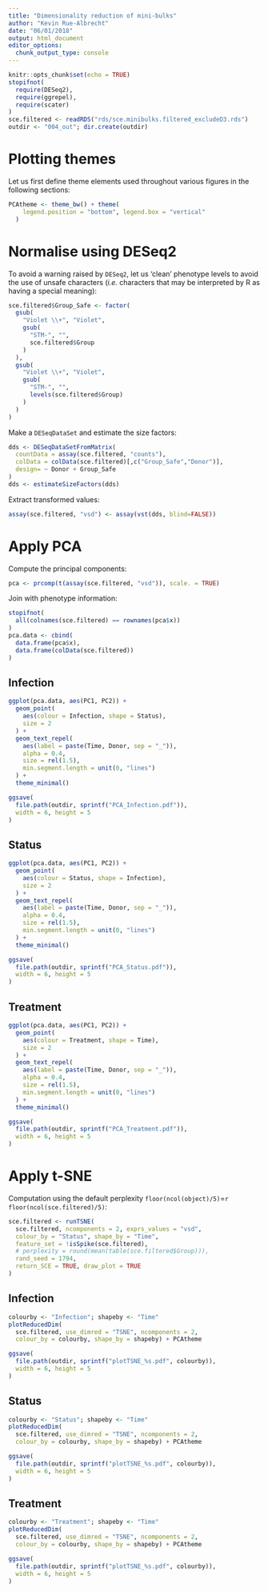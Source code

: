 ```yaml
---
title: "Dimensionality reduction of mini-bulks"
author: "Kevin Rue-Albrecht"
date: "06/01/2018"
output: html_document
editor_options: 
  chunk_output_type: console
---
```


```r
knitr::opts_chunk$set(echo = TRUE)
stopifnot(
  require(DESeq2),
  require(ggrepel),
  require(scater)
)
sce.filtered <- readRDS("rds/sce.minibulks.filtered_excludeD3.rds")
outdir <- "004_out"; dir.create(outdir)
```

# Plotting themes

Let us first define theme elements used throughout various figures
in the following sections:

```r
PCAtheme <- theme_bw() + theme(
    legend.position = "bottom", legend.box = "vertical"
  )
```

# Normalise using DESeq2

To avoid a warning raised by `DESeq2`, let us 'clean' phenotype levels
to avoid the use of unsafe characters
(*i.e.* characters that may be interpreted by R as having a special meaning):

```r
sce.filtered$Group_Safe <- factor(
  gsub(
    "Violet \\+", "Violet",
    gsub(
      "STM-", "",
      sce.filtered$Group
    )
  ),
  gsub(
    "Violet \\+", "Violet",
    gsub(
      "STM-", "",
      levels(sce.filtered$Group)
    )
  )
)
```

Make a `DESeqDataSet` and estimate the size factors:

```r
dds <- DESeqDataSetFromMatrix(
  countData = assay(sce.filtered, "counts"),
  colData = colData(sce.filtered)[,c("Group_Safe","Donor")],
  design= ~ Donor + Group_Safe
)
dds <- estimateSizeFactors(dds)
```

Extract transformed values:

```r
assay(sce.filtered, "vsd") <- assay(vst(dds, blind=FALSE))
```

# Apply PCA

Compute the principal components:

```r
pca <- prcomp(t(assay(sce.filtered, "vsd")), scale. = TRUE)
```

Join with phenotype information:

```r
stopifnot(
  all(colnames(sce.filtered) == rownames(pca$x))
)
pca.data <- cbind(
  data.frame(pca$x),
  data.frame(colData(sce.filtered))
)
```

## Infection

```r
ggplot(pca.data, aes(PC1, PC2)) +
  geom_point(
    aes(colour = Infection, shape = Status),
    size = 2
  ) +
  geom_text_repel(
    aes(label = paste(Time, Donor, sep = "_")),
    alpha = 0.4,
    size = rel(1.5),
    min.segment.length = unit(0, "lines")
  ) +
  theme_minimal()
```

```r
ggsave(
  file.path(outdir, sprintf("PCA_Infection.pdf")),
  width = 6, height = 5
)
```

## Status

```r
ggplot(pca.data, aes(PC1, PC2)) +
  geom_point(
    aes(colour = Status, shape = Infection),
    size = 2
  ) +
  geom_text_repel(
    aes(label = paste(Time, Donor, sep = "_")),
    alpha = 0.4,
    size = rel(1.5),
    min.segment.length = unit(0, "lines")
  ) +
  theme_minimal()
```

```r
ggsave(
  file.path(outdir, sprintf("PCA_Status.pdf")),
  width = 6, height = 5
)
```

## Treatment

```r
ggplot(pca.data, aes(PC1, PC2)) +
  geom_point(
    aes(colour = Treatment, shape = Time),
    size = 2
  ) +
  geom_text_repel(
    aes(label = paste(Time, Donor, sep = "_")),
    alpha = 0.4,
    size = rel(1.5),
    min.segment.length = unit(0, "lines")
  ) +
  theme_minimal()
```

```r
ggsave(
  file.path(outdir, sprintf("PCA_Treatment.pdf")),
  width = 6, height = 5
)
```

# Apply t-SNE {.tabset}

Computation using the default perplexity
`floor(ncol(object)/5)`=`r floor(ncol(sce.filtered)/5)`:

```r
sce.filtered <- runTSNE(
  sce.filtered, ncomponents = 2, exprs_values = "vsd",
  colour_by = "Status", shape_by = "Time",
  feature_set = !isSpike(sce.filtered),
  # perplexity = round(mean(table(sce.filtered$Group))),
  rand_seed = 1794,
  return_SCE = TRUE, draw_plot = TRUE
)
```

## Infection

```r
colourby <- "Infection"; shapeby <- "Time"
plotReducedDim(
  sce.filtered, use_dimred = "TSNE", ncomponents = 2,
  colour_by = colourby, shape_by = shapeby) + PCAtheme
```

```r
ggsave(
  file.path(outdir, sprintf("plotTSNE_%s.pdf", colourby)),
  width = 6, height = 5
)
```

## Status

```r
colourby <- "Status"; shapeby <- "Time"
plotReducedDim(
  sce.filtered, use_dimred = "TSNE", ncomponents = 2,
  colour_by = colourby, shape_by = shapeby) + PCAtheme
```

```r
ggsave(
  file.path(outdir, sprintf("plotTSNE_%s.pdf", colourby)),
  width = 6, height = 5
)
```

## Treatment

```r
colourby <- "Treatment"; shapeby <- "Time"
plotReducedDim(
  sce.filtered, use_dimred = "TSNE", ncomponents = 2,
  colour_by = colourby, shape_by = shapeby) + PCAtheme
```

```r
ggsave(
  file.path(outdir, sprintf("plotTSNE_%s.pdf", colourby)),
  width = 6, height = 5
)
```

